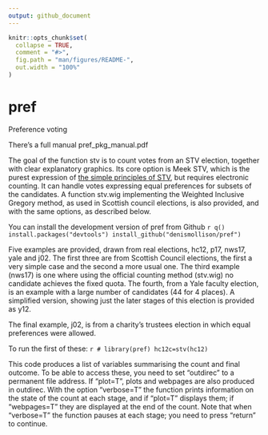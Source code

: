 ```yaml
---
output: github_document
---
```


<!-- README.md is generated from README.Rmd. Please edit that file -->

```r
knitr::opts_chunk$set(
  collapse = TRUE,
  comment = "#>",
  fig.path = "man/figures/README-",
  out.width = "100%"
)
```

# pref

<!-- badges: start -->
<!-- badges: end -->
Preference voting

There's a full manual pref_pkg_manual.pdf

The goal of the function stv is to count votes from an STV election, together with clear explanatory graphics. Its core option is Meek STV, which is the purest expression of <a href="https://www.macs.hw.ac.uk/~denis/stv/">the simple principles of STV</a>, but requires electronic counting. It can handle votes expressing equal preferences for subsets of the candidates. A function stv.wig implementing the Weighted Inclusive Gregory method, as used in Scottish council elections, is also provided, and with the same options, as described below.

You can install the development version of pref from Github
  ```r
q() install.packages("devtools")
install_github("denismollison/pref")
  ```

Five examples are provided, drawn from real elections, hc12, p17, nws17, yale and j02.
The first three are from Scottish Council elections, the first a very simple case and the second a more usual one. The third example (nws17) is one where using the official counting method (stv.wig) no candidate achieves the fixed quota.
The fourth, from a Yale faculty election, is an example with a large number of candidates (44 for 4 places). A simplified version, showing just the later stages of this election is provided as y12.

The final example, j02, is from a charity's trustees election in which equal preferences were allowed.

To run the first of these:
  ```r
# library(pref)
hc12c=stv(hc12)
  ```

This code produces a list of variables summarising the count and final outcome. To be able to access these, you need to set "outdirec" to a permanent file address. If "plot=T", plots and webpages are also produced in outdirec. With the option "verbose=T" the function prints information on the state of the count at each stage, and if "plot=T" displays them; if "webpages=T" they are displayed at the end of the count. Note that when "verbose=T" the function pauses at each stage; you need to press "return" to continue.
